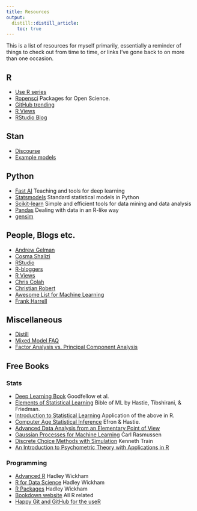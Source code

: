 ```yaml
---
title: Resources
output:
  distill::distill_article:
    toc: true
---
```


This is a list of resources for myself primarily, essentially a reminder of things to check out from time to time, or links I've gone back to on more than one occasion.  


## R


- [Use R series](http://www.springer.com/series/6991)
<!-- : for umich folks, this is electronically [available](https://link-springer-com.proxy.lib.umich.edu/bookseries/6991) -->
- [Ropensci](https://ropensci.org/) Packages for Open Science.
- [GitHub trending](https://github.com/trending/r)
- [R Views](https://rviews.rstudio.com/)
- [RStudio Blog](https://www.rstudio.com/blog/)

## Stan

- [Discourse](http://discourse.mc-stan.org/)
- [Example models](https://github.com/stan-dev/example-models/)


## Python

- [Fast AI](fast.ai) Teaching and tools for deep learning
- [Statsmodels](http://www.statsmodels.org/stable/index.html) Standard statistical models in Python
- [Scikit-learn](http://scikit-learn.org/stable/)  Simple and efficient tools for data mining and data analysis
- [Pandas](http://pandas.pydata.org/) Dealing with data in an R-like way
<!-- - [Workshops](http://kshedden.github.io/) Kerby Shedden's workshop notes -->
<!-- - [Workshops](http://marcio-mourao.github.io) Marcio's workshop notes -->
<!-- - [NLTK](http://www.nltk.org/) -->
- [gensim](https://radimrehurek.com/gensim/)



## People, Blogs etc.

- [Andrew Gelman](http://andrewgelman.com/)
- [Cosma Shalizi](http://bactra.org/weblog/)
- [RStudio](https://blog.rstudio.org/)
- [R-bloggers](https://www.r-bloggers.com/)
- [R Views](https://rviews.rstudio.com/)
- [Chris Colah](https://colah.github.io/)
- [Christian Robert](https://xianblog.wordpress.com/)
- [Awesome List for Machine Learning](https://github.com/josephmisiti/awesome-machine-learning)
- [Frank Harrell](http://www.fharrell.com/)



<!-- ## SEM -->

<!-- - [Pearl](http://bayes.cs.ucla.edu/jp_home.html) -->
<!-- - [Imai](http://imai.princeton.edu/) -->
<!-- - [Mplus forums](https://www.statmodel.com/cgi-bin/discus/discus.cgi) -->
<!-- - [Mplus manual](https://www.statmodel.com/download/usersguide/MplusUserGuideVer_8.pdf) -->



## Miscellaneous

- [Distill](http://distill.pub/)
- [Mixed Model FAQ](https://bbolker.github.io/mixedmodels-misc/glmmFAQ.html)
- [Factor Analysis vs. Principal Component Analysis](http://stats.stackexchange.com/questions/1576/what-are-the-differences-between-factor-analysis-and-principal-component-analysi)
<!-- - [dplyr vs. data.table](https://stackoverflow.com/questions/21435339/data-table-vs-dplyr-can-one-do-something-well-the-other-cant-or-does-poorly/27840349#27840349) -->



## Free Books

### Stats

- [Deep Learning Book](http://www.deeplearningbook.org/) Goodfellow et al.
- [Elements of Statistical Learning](http://statweb.stanford.edu/~tibs/ElemStatLearn/) Bible of ML by Hastie, Tibshirani, & Friedman.
- [Introduction to Statistical Learning](http://www-bcf.usc.edu/~gareth/ISL/) Application of the above in R.
- [Computer Age Statistical Inference](https://web.stanford.edu/~hastie/CASI/) Efron & Hastie.
- [Advanced Data Analysis from an Elementary Point of View](http://www.stat.cmu.edu/~cshalizi/ADAfaEPoV/)
- [Gaussian Processes for Machine Learning](http://www.gaussianprocess.org/gpml/) Carl Rasmussen
- [Discrete Choice Methods with Simulation](http://eml.berkeley.edu/books/choice2.html) Kenneth Train
- [An Introduction to Psychometric Theory with Applications in R](http://www.personality-project.org/r/book/)


### Programming

- [Advanced R](http://adv-r.had.co.nz/)  Hadley Wickham
- [R for Data Science](http://r4ds.had.co.nz/) Hadley Wickham
- [R Packages](http://r-pkgs.had.co.nz/)  Hadley Wickham
- [Bookdown website](https://bookdown.org/) All R related
- [Happy Git and GitHub for the useR](http://happygitwithr.com/)
